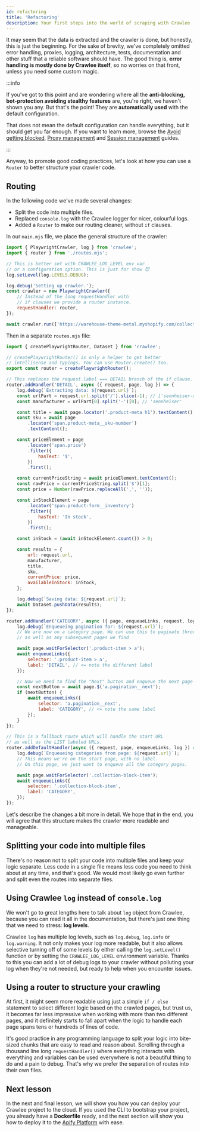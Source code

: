 ```yaml
---
id: refactoring
title: 'Refactoring'
description: Your first steps into the world of scraping with Crawlee
---
```



It may seem that the data is extracted and the crawler is done, but honestly, this is just the beginning. For the sake of brevity, we've completely omitted error handling, proxies, logging, architecture, tests, documentation and other stuff that a reliable software should have. The good thing is, **error handling is mostly done by Crawlee itself**, so no worries on that front, unless you need some custom magic.

:::info

If you've got to this point and are wondering where all the **anti-blocking, bot-protection avoiding stealthy features** are, you're right, we haven't shown you any. But that's the point! They are **automatically used** with the default configuration.

That does not mean the default configuration can handle everything, but it should get you far enough. If you want to learn more, browse the [Avoid getting blocked](../guides/avoid-blocking), [Proxy management](../guides/proxy-management) and [Session management](../guides/session-management) guides.

:::

Anyway, to promote good coding practices, let's look at how you can use a <ApiLink to="core/class/Router">`Router`</ApiLink> to better structure your crawler code.

## Routing

In the following code we've made several changes:

-   Split the code into multiple files.
-   Replaced `console.log` with the Crawlee logger for nicer, colourful logs.
-   Added a `Router` to make our routing cleaner, without `if` clauses.

In our `main.mjs` file, we place the general structure of the crawler:

```js title="src/main.mjs"
import { PlaywrightCrawler, log } from 'crawlee';
import { router } from './routes.mjs';

// This is better set with CRAWLEE_LOG_LEVEL env var
// or a configuration option. This is just for show 😈
log.setLevel(log.LEVELS.DEBUG);

log.debug('Setting up crawler.');
const crawler = new PlaywrightCrawler({
    // Instead of the long requestHandler with
    // if clauses we provide a router instance.
    requestHandler: router,
});

await crawler.run(['https://warehouse-theme-metal.myshopify.com/collections']);
```

Then in a separate `routes.mjs` file:

```js title="src/routes.mjs"
import { createPlaywrightRouter, Dataset } from 'crawlee';

// createPlaywrightRouter() is only a helper to get better
// intellisense and typings. You can use Router.create() too.
export const router = createPlaywrightRouter();

// This replaces the request.label === DETAIL branch of the if clause.
router.addHandler('DETAIL', async ({ request, page, log }) => {
    log.debug(`Extracting data: ${request.url}`);
    const urlPart = request.url.split('/').slice(-1); // ['sennheiser-mke-440-professional-stereo-shotgun-microphone-mke-440']
    const manufacturer = urlPart[0].split('-')[0]; // 'sennheiser'

    const title = await page.locator('.product-meta h1').textContent();
    const sku = await page
        .locator('span.product-meta__sku-number')
        .textContent();

    const priceElement = page
        .locator('span.price')
        .filter({
            hasText: '$',
        })
        .first();

    const currentPriceString = await priceElement.textContent();
    const rawPrice = currentPriceString.split('$')[1];
    const price = Number(rawPrice.replaceAll(',', ''));

    const inStockElement = page
        .locator('span.product-form__inventory')
        .filter({
            hasText: 'In stock',
        })
        .first();

    const inStock = (await inStockElement.count()) > 0;

    const results = {
        url: request.url,
        manufacturer,
        title,
        sku,
        currentPrice: price,
        availableInStock: inStock,
    };

    log.debug(`Saving data: ${request.url}`);
    await Dataset.pushData(results);
});

router.addHandler('CATEGORY', async ({ page, enqueueLinks, request, log }) => {
    log.debug(`Enqueueing pagination for: ${request.url}`);
    // We are now on a category page. We can use this to paginate through and enqueue all products,
    // as well as any subsequent pages we find

    await page.waitForSelector('.product-item > a');
    await enqueueLinks({
        selector: '.product-item > a',
        label: 'DETAIL', // <= note the different label
    });

    // Now we need to find the "Next" button and enqueue the next page of results (if it exists)
    const nextButton = await page.$('a.pagination__next');
    if (nextButton) {
        await enqueueLinks({
            selector: 'a.pagination__next',
            label: 'CATEGORY', // <= note the same label
        });
    }
});

// This is a fallback route which will handle the start URL
// as well as the LIST labeled URLs.
router.addDefaultHandler(async ({ request, page, enqueueLinks, log }) => {
    log.debug(`Enqueueing categories from page: ${request.url}`);
    // This means we're on the start page, with no label.
    // On this page, we just want to enqueue all the category pages.

    await page.waitForSelector('.collection-block-item');
    await enqueueLinks({
        selector: '.collection-block-item',
        label: 'CATEGORY',
    });
});
```

Let's describe the changes a bit more in detail. We hope that in the end, you will agree that this structure makes the crawler more readable and manageable.

## Splitting your code into multiple files

There's no reason not to split your code into multiple files and keep your logic separate. Less code in a single file means less code you need to think about at any time, and that's good. We would most likely go even further and split even the routes into separate files.

## Using Crawlee `log` instead of `console.log`

We won't go to great lengths here to talk about `log` object from Crawlee, because you can read it all in the <ApiLink to="core/class/Log">documentation</ApiLink>, but there's just one thing that we need to stress: **log levels**.

Crawlee `log` has multiple log levels, such as `log.debug`, `log.info` or `log.warning`. It not only makes your log more readable, but it also allows selective turning off of some levels by either calling the `log.setLevel()` function or by setting the `CRAWLEE_LOG_LEVEL` environment variable. Thanks to this you can add a lot of debug logs to your crawler without polluting your log when they're not needed, but ready to help when you encounter issues.

## Using a router to structure your crawling

At first, it might seem more readable using just a simple `if / else` statement to select different logic based on the crawled pages, but trust us, it becomes far less impressive when working with more than two different pages, and it definitely starts to fall apart when the logic to handle each page spans tens or hundreds of lines of code.

It's good practice in any programming language to split your logic into bite-sized chunks that are easy to read and reason about. Scrolling through a thousand line long `requestHandler()` where everything interacts with everything and variables can be used everywhere is not a beautiful thing to do and a pain to debug. That's why we prefer the separation of routes into their own files.

## Next lesson

In the next and final lesson, we will show you how you can deploy your Crawlee project to the cloud. If you used the CLI to bootstrap your project, you already have a **Dockerfile** ready, and the next section will show you how to deploy it to the [Apify Platform](../deployment/apify-platform) with ease.

